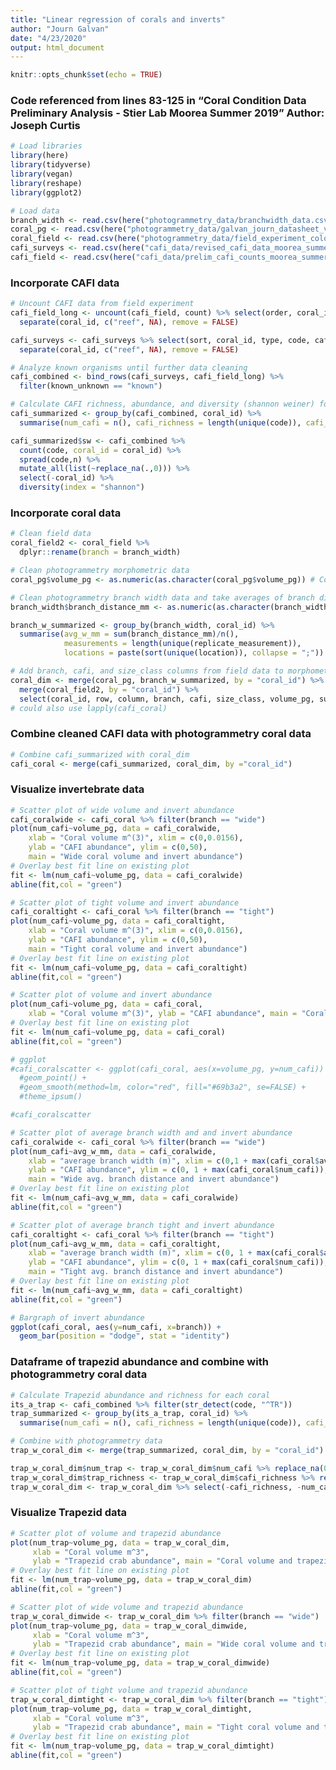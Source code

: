 ```yaml
---
title: "Linear regression of corals and inverts"
author: "Journ Galvan"
date: "4/23/2020"
output: html_document
---
```


```r
knitr::opts_chunk$set(echo = TRUE)
```

### Code referenced from lines 83-125 in "Coral Condition Data Preliminary Analysis - Stier Lab Moorea Summer 2019" Author: Joseph Curtis
```r
# Load libraries
library(here)
library(tidyverse)
library(vegan)
library(reshape)
library(ggplot2)
```

```r
# Load data
branch_width <- read.csv(here("photogrammetry_data/branchwidth_data.csv"))
coral_pg <- read.csv(here("photogrammetry_data/galvan_journ_datasheet_v2.csv"))
coral_field <- read.csv(here("photogrammetry_data/field_experiment_colony_measurements_moorea_summer2019.csv"))
cafi_surveys <- read.csv(here("cafi_data/revised_cafi_data_moorea_summer2019_11_27.csv"))
cafi_field <- read.csv(here("cafi_data/prelim_cafi_counts_moorea_summer2019.csv"))
```


### Incorporate CAFI data
```r
# Uncount CAFI data from field experiment
cafi_field_long <- uncount(cafi_field, count) %>% select(order, coral_id, type, code, cafi_size_mm, known_unknown) %>%
  separate(coral_id, c("reef", NA), remove = FALSE)

cafi_surveys <- cafi_surveys %>% select(sort, coral_id, type, code, cafi_size_mm, known_unknown) %>%
  separate(coral_id, c("reef", NA), remove = FALSE)
```

```r
# Analyze known organisms until further data cleaning
cafi_combined <- bind_rows(cafi_surveys, cafi_field_long) %>% 
  filter(known_unknown == "known")
```

```r
# Calculate CAFI richness, abundance, and diversity (shannon weiner) for each coral
cafi_summarized <- group_by(cafi_combined, coral_id) %>%
  summarise(num_cafi = n(), cafi_richness = length(unique(code)), cafi_present = paste(sort(unique(code)), collapse = ";"))

cafi_summarized$sw <- cafi_combined %>% 
  count(code, coral_id = coral_id) %>% 
  spread(code,n) %>% 
  mutate_all(list(~replace_na(.,0))) %>% 
  select(-coral_id) %>% 
  diversity(index = "shannon")
```


### Incorporate coral data 
```r
# Clean field data
coral_field2 <- coral_field %>%
  dplyr::rename(branch = branch_width)

# Clean photogrammetry morphometric data
coral_pg$volume_pg <- as.numeric(as.character(coral_pg$volume_pg)) # Convert factor to numeric

# Clean photogrammetry branch width data and take averages of branch distance for each coral
branch_width$branch_distance_mm <- as.numeric(as.character(branch_width$branch_distance_mm)) # Convert factor to numberic

branch_w_summarized <- group_by(branch_width, coral_id) %>% 
  summarise(avg_w_mm = sum(branch_distance_mm)/n(), 
            measurements = length(unique(replicate_measurement)), 
            locations = paste(sort(unique(location)), collapse = ";"))
```

```r
# Add branch, cafi, and size_class columns from field data to morphometric photogrammetry data 
coral_dim <- merge(coral_pg, branch_w_summarized, by = "coral_id") %>%
  merge(coral_field2, by = "coral_id") %>%
  select(coral_id, row, column, branch, cafi, size_class, volume_pg, surface_area, interstitial_volume, avg_w_mm) 
# could also use lapply(cafi_coral)
```


### Combine cleaned CAFI data with photogrammetry coral data
```r
# Combine cafi_summarized with coral_dim
cafi_coral <- merge(cafi_summarized, coral_dim, by ="coral_id")
```


### Visualize invertebrate data
```r
# Scatter plot of wide volume and invert abundance
cafi_coralwide <- cafi_coral %>% filter(branch == "wide")
plot(num_cafi~volume_pg, data = cafi_coralwide,
    xlab = "Coral volume m^(3)", xlim = c(0,0.0156),
    ylab = "CAFI abundance", ylim = c(0,50), 
    main = "Wide coral volume and invert abundance")
# Overlay best fit line on existing plot
fit <- lm(num_cafi~volume_pg, data = cafi_coralwide)
abline(fit,col = "green")

# Scatter plot of tight volume and invert abundance
cafi_coraltight <- cafi_coral %>% filter(branch == "tight")
plot(num_cafi~volume_pg, data = cafi_coraltight,
    xlab = "Coral volume m^(3)", xlim = c(0,0.0156),
    ylab = "CAFI abundance", ylim = c(0,50), 
    main = "Tight coral volume and invert abundance")
# Overlay best fit line on existing plot
fit <- lm(num_cafi~volume_pg, data = cafi_coraltight)
abline(fit,col = "green")

# Scatter plot of volume and invert abundance
plot(num_cafi~volume_pg, data = cafi_coral,
    xlab = "Coral volume m^(3)", ylab = "CAFI abundance", main = "Coral volume and invert abundance")
# Overlay best fit line on existing plot
fit <- lm(num_cafi~volume_pg, data = cafi_coral)
abline(fit,col = "green")

# ggplot
#cafi_coralscatter <- ggplot(cafi_coral, aes(x=volume_pg, y=num_cafi)) +
  #geom_point() +
  #geom_smooth(method=lm, color="red", fill="#69b3a2", se=FALSE) +
  #theme_ipsum()

#cafi_coralscatter

```

```r
# Scatter plot of average branch width and and invert abundance
cafi_coralwide <- cafi_coral %>% filter(branch == "wide")
plot(num_cafi~avg_w_mm, data = cafi_coralwide,
    xlab = "average branch width (m)", xlim = c(0,1 + max(cafi_coral$avg_w_mm, na.rm = TRUE)),
    ylab = "CAFI abundance", ylim = c(0, 1 + max(cafi_coral$num_cafi)), 
    main = "Wide avg. branch distance and invert abundance")
# Overlay best fit line on existing plot
fit <- lm(num_cafi~avg_w_mm, data = cafi_coralwide)
abline(fit,col = "green")

# Scatter plot of average branch tight and invert abundance
cafi_coraltight <- cafi_coral %>% filter(branch == "tight")
plot(num_cafi~avg_w_mm, data = cafi_coraltight,
    xlab = "average branch width (m)", xlim = c(0, 1 + max(cafi_coral$avg_w_mm, na.rm = TRUE)),
    ylab = "CAFI abundance", ylim = c(0, 1 + max(cafi_coral$num_cafi)), 
    main = "Tight avg. branch distance and invert abundance")
# Overlay best fit line on existing plot
fit <- lm(num_cafi~avg_w_mm, data = cafi_coraltight)
abline(fit,col = "green")
```

```r
# Bargraph of invert abundance
ggplot(cafi_coral, aes(y=num_cafi, x=branch)) +
  geom_bar(position = "dodge", stat = "identity")

```


### Dataframe of trapezid abundance and combine with photogrammetry coral data
```r
# Calculate Trapezid abundance and richness for each coral
its_a_trap <- cafi_combined %>% filter(str_detect(code, "^TR"))
trap_summarized <- group_by(its_a_trap, coral_id) %>%
  summarise(num_cafi = n(), cafi_richness = length(unique(code)), cafi_present = paste(sort(unique(code)), collapse = ";"))
```

```r
# Combine with photogrammetry data
trap_w_coral_dim <- merge(trap_summarized, coral_dim, by = "coral_id")

trap_w_coral_dim$num_trap <- trap_w_coral_dim$num_cafi %>% replace_na(0) %>% rename("num_trap")
trap_w_coral_dim$trap_richness <- trap_w_coral_dim$cafi_richness %>% replace_na(0) %>% rename("trap_richness")
trap_w_coral_dim <- trap_w_coral_dim %>% select(-cafi_richness, -num_cafi)
```


### Visualize Trapezid data
```r
# Scatter plot of volume and trapezid abundance
plot(num_trap~volume_pg, data = trap_w_coral_dim,
     xlab = "Coral volume m^3",
     ylab = "Trapezid crab abundance", main = "Coral volume and trapezid crab abundance")
# Overlay best fit line on existing plot
fit <- lm(num_trap~volume_pg, data = trap_w_coral_dim)
abline(fit,col = "green")

# Scatter plot of wide volume and trapezid abundance
trap_w_coral_dimwide <- trap_w_coral_dim %>% filter(branch == "wide")
plot(num_trap~volume_pg, data = trap_w_coral_dimwide,
     xlab = "Coral volume m^3",
     ylab = "Trapezid crab abundance", main = "Wide coral volume and trapezid crab abundance")
# Overlay best fit line on existing plot
fit <- lm(num_trap~volume_pg, data = trap_w_coral_dimwide)
abline(fit,col = "green")

# Scatter plot of tight volume and trapezid abundance
trap_w_coral_dimtight <- trap_w_coral_dim %>% filter(branch == "tight")
plot(num_trap~volume_pg, data = trap_w_coral_dimtight,
     xlab = "Coral volume m^3",
     ylab = "Trapezid crab abundance", main = "Tight coral volume and trapezid crab abundance")
# Overlay best fit line on existing plot
fit <- lm(num_trap~volume_pg, data = trap_w_coral_dimtight)
abline(fit,col = "green")
```


